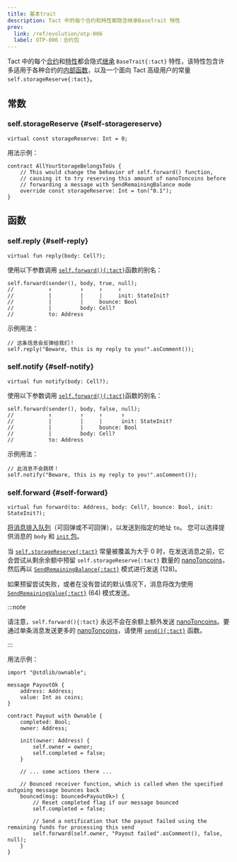 ```yaml
---
title: 基本trait
description: Tact 中的每个合约和特性都隐含继承BaseTrait 特性
prev:
  link: /ref/evolution/otp-006
  label: OTP-006：合约包
---
```


Tact 中的每个[合约](/book/contracts)和[特性](/book/types#traits)都会隐式[继承](/book/contracts#traits) `BaseTrait{:tact}` 特性，该特性包含许多适用于各种合约的[内部函数](/book/contracts#internal-functions)，以及一个面向 Tact 高级用户的常量 `self.storageReserve{:tact}`。

## 常数

### self.storageReserve {#self-storagereserve}

```tact
virtual const storageReserve: Int = 0;
```

用法示例：

```tact
contract AllYourStorageBelongsToUs {
    // This would change the behavior of self.forward() function,
    // causing it to try reserving this amount of nanoToncoins before
    // forwarding a message with SendRemainingBalance mode
    override const storageReserve: Int = ton("0.1");
}
```

## 函数

### self.reply {#self-reply}

```tact
virtual fun reply(body: Cell?);
```

使用以下参数调用 [`self.forward(){:tact}`](#self-forward)函数的别名：

```tact
self.forward(sender(), body, true, null);
//           ↑         ↑     ↑     ↑
//           |         |     |     init: StateInit?
//           |         |     bounce: Bool
//           |         body: Cell?
//           to: Address
```

示例用法：

```tact
// 这条信息会反弹给我们！
self.reply("Beware, this is my reply to you!".asComment());
```

### self.notify {#self-notify}

```tact
virtual fun notify(body: Cell?);
```

使用以下参数调用 [`self.forward(){:tact}`](#self-forward)函数的别名：

```tact
self.forward(sender(), body, false, null);
//           ↑         ↑     ↑      ↑
//           |         |     |      init: StateInit?
//           |         |     bounce: Bool
//           |         body: Cell?
//           to: Address
```

示例用法：

```tact
// 此消息不会跳转！
self.notify("Beware, this is my reply to you!".asComment());
```

### self.forward {#self-forward}

```tact
virtual fun forward(to: Address, body: Cell?, bounce: Bool, init: StateInit?);
```

[将消息排入队列](/book/send#outbound-message-processing)（可回弹或不可回弹），以发送到指定的地址 `to`。 您可以选择提供消息的 `body` 和 [`init` 包](/book/expressions#initof)。

当 [`self.storageReserve{:tact}`](#self-storagereserve) 常量被覆盖为大于 $0$ 时，在发送消息之前，它会尝试从剩余余额中预留 `self.storageReserve{:tact}` 数量的 [nanoToncoins][nano]，然后再以 [`SendRemainingBalance{:tact}`](https://docs.tact-lang.org/book/message-mode#base-modes) 模式进行发送 ($128$)。

如果预留尝试失败，或者在没有尝试的默认情况下，消息将改为使用 [`SendRemainingValue{:tact}`](https://docs.tact-lang.org/book/message-mode#base-modes) ($64$) 模式发送。

:::note

  请注意，`self.forward(){:tact}` 永远不会在余额上额外发送 [nanoToncoins][nano]。要通过单条消息发送更多的 [nanoToncoins][nano]，请使用 [`send(){:tact}`](/ref/core-common#send) 函数。

:::

用法示例：

```tact
import "@stdlib/ownable";

message PayoutOk {
    address: Address;
    value: Int as coins;
}

contract Payout with Ownable {
    completed: Bool;
    owner: Address;

    init(owner: Address) {
        self.owner = owner;
        self.completed = false;
    }

    // ... some actions there ...

    // Bounced receiver function, which is called when the specified outgoing message bounces back
    bounced(msg: bounced<PayoutOk>) {
        // Reset completed flag if our message bounced
        self.completed = false;

        // Send a notification that the payout failed using the remaining funds for processing this send
        self.forward(self.owner, "Payout failed".asComment(), false, null);
    }
}
```

[nano]: /book/integers#nanotoncoin
